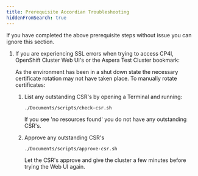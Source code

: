 ```yaml
---
title: Prerequisite Accordian Troubleshooting
hiddenFromSearch: true
---
```


If you have completed the above prerequisite steps without issue you can ignore this
section.

1. If you are experiencing SSL errors when trying to access CP4I, OpenShift Cluster Web
   UI's or the Aspera Test Cluster bookmark:

   As the environment has been in a shut down state the necessary certificate rotation may
   not have taken place. To manually rotate certificates:

   1. List any outstanding CSR's by opening a Terminal and running:

      `./Documents/scripts/check-csr.sh`

      If you see 'no resources found' you do not have any outstanding CSR's.

   1. Approve any outstanding CSR's

      `./Documents/scripts/approve-csr.sh`

      Let the CSR's approve and give the cluster a few minutes before trying the Web UI
      again.

